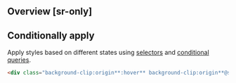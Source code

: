 ## Overview [sr-only]
<Overview/>

## Conditionally apply
Apply styles based on different states using [selectors](/guide/state-selectors) and [conditional queries](/guide/conditional-queries).
```html
<div class="background-clip:origin**:hover** background-clip:origin**@sm** background-clip:origin**@dark** background-clip:origin**@print**">…</div>
```


